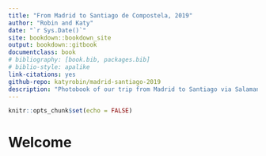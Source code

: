 ```yaml
--- 
title: "From Madrid to Santiago de Compostela, 2019"
author: "Robin and Katy"
date: "`r Sys.Date()`"
site: bookdown::bookdown_site
output: bookdown::gitbook
documentclass: book
# bibliography: [book.bib, packages.bib]
# biblio-style: apalike
link-citations: yes
github-repo: katyrobin/madrid-santiago-2019
description: "Photobook of our trip from Madrid to Santiago via Salamanca, Ourense and the Camino de Compostela."
---
```


```r
knitr::opts_chunk$set(echo = FALSE)

````

# Welcome {-}

